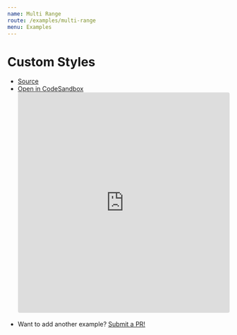 ```yaml
---
name: Multi Range
route: /examples/multi-range
menu: Examples
---
```


# Custom Styles


- [Source](https://github.com/tanstack/react-ranger/tree/master/examples/multi-range)
- [Open in CodeSandbox](https://codesandbox.io/s/github/tanstack/react-ranger/tree/master/examples/multi-range)
  <iframe
    src="https://codesandbox.io/s/github/tannerlinsley/react-ranger/tree/master/examples/multi-range?autoresize=1&fontsize=14&module=%2Fsrc%2FApp.js&theme=dark"
    style="width:100%; height:500px; border:0; border-radius: 4px; overflow:hidden;"
    title="tanstack/react-ranger: multi-range"
    allow="geolocation; microphone; camera; midi; vr; accelerometer; gyroscope; payment; ambient-light-sensor; encrypted-media; usb"
    sandbox="allow-modals allow-forms allow-popups allow-scripts allow-same-origin"
  ></iframe>

* Want to add another example? [Submit a PR!](https://github.com/tanstack/react-ranger/compare)
